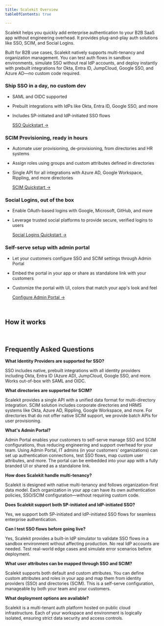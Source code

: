```yaml
---
title: Scalekit Overview
tableOfContents: true

---
```



Scalekit helps you quickly add enterprise authentication to your B2B SaaS app without engineering overhead. It provides plug-and-play auth solutions like SSO, SCIM, and Social Logins.

Built for B2B use cases, Scalekit natively supports multi-tenancy and organization management. You can test auth flows in sandbox environments, simulate SSO without real IdP accounts, and deploy instantly with prebuilt integrations for Okta, Entra ID, JumpCloud, Google SSO, and Azure AD—no custom code required.


<h3>Ship SSO in a day, no custom dev</h3>

- SAML and OIDC supported
- Prebuilt integrations with IdPs like Okta, Entra ID, Google SSO, and more
- Includes SP-initiated and IdP-initiated SSO flows

    [SSO Quickstart ->](sso/quickstart)

<h3>SCIM Provisioning, ready in hours</h3>

- Automate user provisioning, de-provisioning, from directories and HR systems
- Assign roles using groups and custom attributes defined in directories
- Single API for all integrations with Azure AD, Google Workspace, Rippling, and more directories

    [SCIM Quickstart ->](scim/quickstart)

<h3>Social Logins, out of the box</h3>

- Enable OAuth-based logins with Google, Microsoft, GitHub, and more
- Leverage trusted social platforms to provide secure, verified logins to users

    [Social Logins Quickstart ->](sso/social-login)

<h3>Self-serve setup with admin portal</h3>

- Let your customers configure SSO and SCIM settings through Admin Portal
- Embed the portal in your app or share as standalone link with your customers
- Customize the portal with UI, colors that match your app's look and feel

    [Configure Admin Portal ->](sso/quickstart-admin-portal)
<br />

<h2>How it works</h2>

<div class="grid grid-cols-2 gap-4">
    <Card
        title="Implement SSO in minutes"
        href="https://youtu.be/I7SZyFhKg-s"
        icon="youtube"
        description='Watch how to integrate SSO in your app'
    />
    <Card
        title="SCIM - Automate user lifecycle"
        href="https://youtu.be/BoG0Znyvzcg"
        icon="youtube"
        description='Automate user provisioning and de-provisioning'
    />
</div>

<br />


<h2>Frequently Asked Questions</h2>

<b>What Identity Providers are supported for SSO?</b>
<p>
SSO includes native, prebuilt integrations with all identity providers including Okta, Entra ID (Azure AD), JumpCloud, Google SSO, and more. Works out-of-box with SAML and OIDC.
</p>

<b>What directories are supported for SCIM?</b>
<p>
Scalekit provides a single API with a unified data format for multi-directory integration. SCIM solution includes corporate directories and HRMS systems like Okta, Azure AD, Rippling, Google Workspace, and more. For directories that do not offer native SCIM support, we provide batch APIs for user provisioning.
</p>

<b>What's Admin Portal?</b>
<p>
Admin Portal enables your customers to self-serve manage SSO and SCIM configurations, thus reducing engineering and support overhead for your team. Using Admin Portal, IT admins (in your customers' organizations) can set up authentication connections, test SSO flows, map custom user attributes, and more. The portal can be embedded into your app with a fully branded UI or shared as a standalone link.
</p>

<b>How does Scalekit handle multi-tenancy?</b>
<p>
Scalekit is designed with native multi-tenancy and follows organization-first data model. Each organization in your app can have its own authentication policies, SSO/SCIM configuration—without requiring custom code.
</p>

<b>Does Scalekit support both SP-initiated and IdP-initiated SSO?</b>
<p>
Yes, we support both SP-initiated and IdP-initiated SSO flows for seamless enterprise authentication.
</p>

<b>Can I test SSO flows before going live?</b>
<p>
Yes, Scalekit provides a built-in IdP simulator to validate SSO flows in a sandbox environment without affecting production. No real IdP accounts are needed. Test real-world edge cases and simulate error scenarios before deployment.
</p>

<b>What user attributes can be mapped through SSO and SCIM?</b>
<p>
Scalekit supports both default and custom attributes. You can define custom attributes and roles in your app and map them from identity providers (SSO) and directories (SCIM). This is a self-serve configuration, manageable by both your team and your customers.
</p>

<b>What deployment options are available? </b>
<p>
Scalekit is a multi-tenant auth platform hosted on public cloud infrastructure. Each of your workspace and environment is logically isolated, ensuring strict data security and access controls.
</p>
